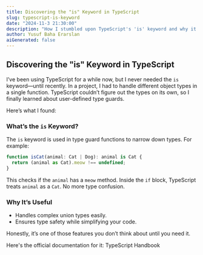 ```yaml
---
title: Discovering the "is" Keyword in TypeScript
slug: typescript-is-keyword
date: "2024-11-3 21:30:00"
description: "How I stumbled upon TypeScript's 'is' keyword and why it's a game-changer for type safety."
author: Yusuf Baha Erarslan
aiGenerated: false
---
```


## Discovering the "is" Keyword in TypeScript

I’ve been using TypeScript for a while now, but I never needed the `is` keyword—until recently. In a project, I had to handle different object types in a single function. TypeScript couldn’t figure out the types on its own, so I finally learned about user-defined type guards.

Here’s what I found:  

### What’s the `is` Keyword?  

The `is` keyword is used in type guard functions to narrow down types. For example:

```typescript
function isCat(animal: Cat | Dog): animal is Cat {
  return (animal as Cat).meow !== undefined;
}
```

This checks if the `animal` has a `meow` method. Inside the `if` block, TypeScript treats `animal` as a `Cat`. No more type confusion.

### Why It’s Useful  

- Handles complex union types easily.  
- Ensures type safety while simplifying your code.  

Honestly, it’s one of those features you don’t think about until you need it.

Here's the official documentation for it: <Link href="https://www.typescriptlang.org/docs/handbook/2/narrowing.html#using-type-predicates">TypeScript Handbook</Link>
